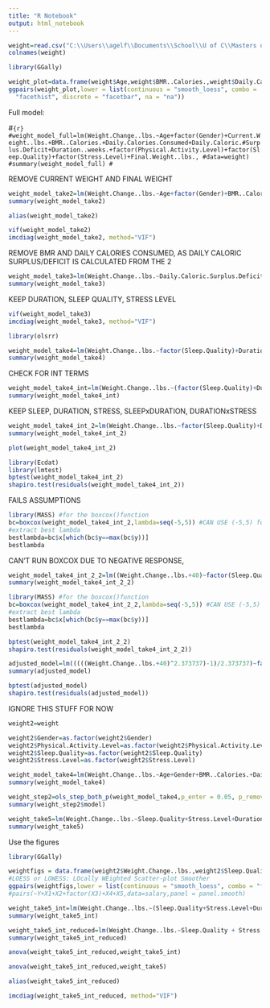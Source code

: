 ---
title: "R Notebook"
output: html_notebook
---


```{r}
weight=read.csv("C:\\Users\\agelf\\Documents\\School\\U of C\\Masters of Data Science and Analytics\\Data 603\\Group Project\\weight_change_dataset.csv")
colnames(weight)
```
```{r}
library(GGally)
```

```{r}
weight_plot=data.frame(weight$Age,weight$BMR..Calories.,weight$Daily.Calories.Consumed,weight$Daily.Caloric.Surplus.Deficit,weight$Weight.Change..lbs.,weight$Duration..weeks.)
ggpairs(weight_plot,lower = list(continuous = "smooth_loess", combo =
  "facethist", discrete = "facetbar", na = "na"))
```

Full model:

#```{r}
#weight_model_full=lm(Weight.Change..lbs.~Age+factor(Gender)+Current.Weight..lbs.+BMR..Calories.+Daily.Calories.Consumed+Daily.Caloric.#Surplus.Deficit+Duration..weeks.+factor(Physical.Activity.Level)+factor(Sleep.Quality)+factor(Stress.Level)+Final.Weight..lbs., #data=weight)
#summary(weight_model_full)
#```

REMOVE CURRENT WEIGHT AND FINAL WEIGHT

```{r}
weight_model_take2=lm(Weight.Change..lbs.~Age+factor(Gender)+BMR..Calories.+Daily.Calories.Consumed+Daily.Caloric.Surplus.Deficit+Duration..weeks.+factor(Physical.Activity.Level)+factor(Sleep.Quality)+factor(Stress.Level), data=weight)
summary(weight_model_take2)
```
```{r}
alias(weight_model_take2)
```
```{r}
vif(weight_model_take2)
imcdiag(weight_model_take2, method="VIF")
```
REMOVE BMR AND DAILY CALORIES CONSUMED, AS DAILY CALORIC SURPLUS/DEFICIT IS CALCULATED FROM THE 2

```{r}
weight_model_take3=lm(Weight.Change..lbs.~Daily.Caloric.Surplus.Deficit+Age+factor(Gender)+Duration..weeks.+factor(Physical.Activity.Level)+factor(Sleep.Quality)+factor(Stress.Level), data=weight)
summary(weight_model_take3)
```
KEEP DURATION, SLEEP QUALITY, STRESS LEVEL

```{r}
vif(weight_model_take3)
imcdiag(weight_model_take3, method="VIF")
```

```{r}
library(olsrr)
```


```{r}
weight_model_take4=lm(Weight.Change..lbs.~factor(Sleep.Quality)+Duration..weeks.+factor(Stress.Level), data=weight)
summary(weight_model_take4)
```

CHECK FOR INT TERMS
```{r}
weight_model_take4_int=lm(Weight.Change..lbs.~(factor(Sleep.Quality)+Duration..weeks.+factor(Stress.Level))^2, data=weight)
summary(weight_model_take4_int)
```
KEEP SLEEP, DURATION, STRESS, SLEEPxDURATION, DURATIONxSTRESS

```{r}
weight_model_take4_int_2=lm(Weight.Change..lbs.~factor(Sleep.Quality)+Duration..weeks.+factor(Stress.Level)+factor(Sleep.Quality)*Duration..weeks.+Duration..weeks.*factor(Stress.Level), data=weight)
summary(weight_model_take4_int_2)
```
```{r}
plot(weight_model_take4_int_2)
```

```{r}
library(Ecdat)
library(lmtest)
bptest(weight_model_take4_int_2)
shapiro.test(residuals(weight_model_take4_int_2))
```
FAILS ASSUMPTIONS


```{r}
library(MASS) #for the boxcox()function
bc=boxcox(weight_model_take4_int_2,lambda=seq(-5,5)) #CAN USE (-5,5) for lambda
#extract best lambda
bestlambda=bc$x[which(bc$y==max(bc$y))]
bestlambda
```
CAN'T RUN BOXCOX DUE TO NEGATIVE RESPONSE,



```{r}
weight_model_take4_int_2_2=lm((Weight.Change..lbs.+40)~factor(Sleep.Quality)+Duration..weeks.+factor(Stress.Level)+factor(Sleep.Quality)*Duration..weeks.+Duration..weeks.*factor(Stress.Level), data=weight)
summary(weight_model_take4_int_2_2)
```


```{r}
library(MASS) #for the boxcox()function
bc=boxcox(weight_model_take4_int_2_2,lambda=seq(-5,5)) #CAN USE (-5,5) for lambda
#extract best lambda
bestlambda=bc$x[which(bc$y==max(bc$y))]
bestlambda
```

```{r}
bptest(weight_model_take4_int_2_2)
shapiro.test(residuals(weight_model_take4_int_2_2))
```

```{r}
adjusted_model=lm(((((Weight.Change..lbs.+40)^2.373737)-1)/2.373737)~factor(Sleep.Quality)+Duration..weeks.+factor(Stress.Level)+factor(Sleep.Quality)*Duration..weeks.+Duration..weeks.*factor(Stress.Level), data=weight)
summary(adjusted_model)
```

```{r}
bptest(adjusted_model)
shapiro.test(residuals(adjusted_model))
```


IGNORE THIS STUFF FOR NOW

```{r}
weight2=weight
```


```{r}
weight2$Gender=as.factor(weight2$Gender)
weight2$Physical.Activity.Level=as.factor(weight2$Physical.Activity.Level)
weight2$Sleep.Quality=as.factor(weight2$Sleep.Quality)
weight2$Stress.Level=as.factor(weight2$Stress.Level)
```

```{r}
weight_model_take4=lm(Weight.Change..lbs.~Age+Gender+BMR..Calories.+Daily.Calories.Consumed+Daily.Caloric.Surplus.Deficit+Duration..weeks.+Physical.Activity.Level+Sleep.Quality+Stress.Level, data=weight2)
summary(weight_model_take4)
```

```{r}
weight_step2=ols_step_both_p(weight_model_take4,p_enter = 0.05, p_remove = 0.06, details=TRUE)
summary(weight_step2$model)
```

```{r}
weight_take5=lm(Weight.Change..lbs.~Sleep.Quality+Stress.Level+Duration..weeks.+Daily.Caloric.Surplus.Deficit,data=weight2)
summary(weight_take5)
```

Use the figures
```{r}
library(GGally)
```

```{r}
weightfigs = data.frame(weight2$Weight.Change..lbs.,weight2$Sleep.Quality,weight2$Stress.Level,weight2$Duration..weeks.,weight2$Daily.Caloric.Surplus.Deficit)
#LOESS or LOWESS: LOcally WEighted Scatter-plot Smoother
ggpairs(weightfigs,lower = list(continuous = "smooth_loess", combo = "facethist", discrete = "facetbar", na = "na"))
#pairs(~Y+X1+X2+factor(X3)+X4+X5,data=salary,panel = panel.smooth) 
```


```{r}
weight_take5_int=lm(Weight.Change..lbs.~(Sleep.Quality+Stress.Level+Duration..weeks.+Daily.Caloric.Surplus.Deficit)^2,data=weight2)
summary(weight_take5_int)
```
```{r}
weight_take5_int_reduced=lm(Weight.Change..lbs.~Sleep.Quality + Stress.Level + Duration..weeks. + Daily.Caloric.Surplus.Deficit + Sleep.Quality*Stress.Level + Stress.Level*Duration..weeks. + Stress.Level*Daily.Caloric.Surplus.Deficit,data=weight2)
summary(weight_take5_int_reduced)
```
```{r}
anova(weight_take5_int_reduced,weight_take5_int)
```

```{r}
anova(weight_take5_int_reduced,weight_take5)
```

```{r}
alias(weight_take5_int_reduced)
```


```{r}
imcdiag(weight_take5_int_reduced, method="VIF")
```

